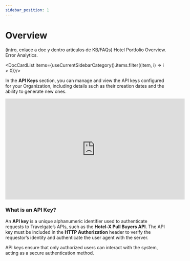 ```yaml
---
sidebar_position: 1
---
```


# Overview

(intro, enlace a doc y dentro artículos de KB/FAQs) Hotel Portfolio Overview.
Error Analytics.




<DocCardList items={useCurrentSidebarCategory().items.filter((item, i) => i > 0)}/>

In the **API Keys** section, you can manage and view the API keys configured for your Organization, including details such as their creation dates and the ability to generate new ones.

<iframe width="560" height="315" src="https://www.youtube.com/embed/1g-NisQ2IKE?si=UDmuzve3TEkfQlq-" title="YouTube video player" frameborder="0" allow="accelerometer; autoplay; clipboard-write; encrypted-media; gyroscope; picture-in-picture; web-share" referrerpolicy="strict-origin-when-cross-origin" allowfullscreen></iframe>

### What is an API Key?

An **API key** is a unique alphanumeric identifier used to authenticate requests to Travelgate’s APIs, such as the **Hotel-X Pull Buyers API**. The API key must be included in the **HTTP Authorization** header to verify the requestor’s identity and authenticate the user agent with the server.

API keys ensure that only authorized users can interact with the system, acting as a secure authentication method.
